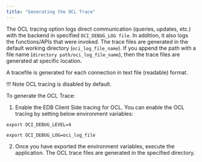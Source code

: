 ```yaml
---
title: "Generating the OCL Trace"
---
```


<div id="generating_the_ocl_trace" class="registered_link"></div>

The OCL tracing option logs direct communication (queries, updates, etc.) with the backend in specified `OCI_DEBUG_LOG file`. In addition, it also logs the functions/APIs that were invoked. The trace files are generated in the default working directory (`oci_log_file_name`). If you append the path with a file name (`directory path/oci_log_file_name`), then the trace files are generated at specific location.

A tracefile is generated for each connection in text file (readable) format.

!!! Note
    OCL tracing is disabled by default.

To generate the OCL Trace:

1.  Enable the EDB Client Side tracing for OCL. You can enable the OCL tracing by setting below environment variables:

`export OCI_DEBUG_LEVEL=4`

`export OCI_DEBUG_LOG=oci_log_file`

2.  Once you have exported the environment variables, execute the application. The OCL trace files are generated in the specified directory.
